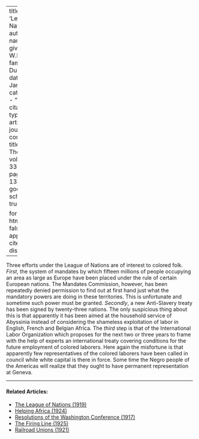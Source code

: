 
---
title: 'League of Nations'
author:
  - name:
      given: W.E.B.
      family: Du Bois
date: Jan. 1927
categories: 
  - ""
citation: 
  type: article-journal
  container-title: The Crisis
  volume: 33
  issue: 3
  page: 130-131
google-scholar: true

format:
  html:
    toc: false
    appendix-cite-as: display
---


Three efforts under the League of Nations are of interest to colored folk. *First*, the system of mandates by which fifteen millions of people occupying an area as large as Europe have been placed under the rule of certain European nations. The Mandates Commission, however, has been repeatedly denied permission to find out at first hand just what the mandatory powers are doing in these territories. This is unfortunate and sometime such power must be granted. *Secondly*, a new Anti-Slavery treaty has been signed by twenty-three nations. The only suspicious thing about this is that apparently it has been aimed at the household service of Abyssinia instead of considering the shameless exploitation of labor in English, French and Belgian Africa. The *third* step is that of the International Labor Organization which proposes for the next two or three years to frame with the help of experts an international treaty covering conditions for the future employment of colored laborers. Here again the misfortune is that apparently few representatives of the colored laborers have been called in council while white capital is there in force. Some time the Negro people of the Americas will realize that they ought to have permanent representation at Geneva. 

<!-- Similar articles start here -->
<div  class="clear-wrap"></div>
<hr>
#### Related Articles:

* [The League of Nations (1919)](/Volumes/19/01/league.html)
* [Helping Africa (1924)](/Volumes/28/03/helping_africa.html)
* [Resolutions of the Washington Conference (1917)](/Volumes/14/02/resolutions.html)
* [The Firing Line (1925)](/Volumes/31/02/firing_line.html)
* [Railroad Unions (1921)](/Volumes/22/05/railroad_unions.html)

<!-- Similar articles end here -->